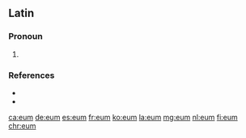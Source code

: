{{also|-eum}}
==Latin==

===Pronoun===
{{head|la|pronoun form}}

# {{form of|accusative masculine singular|lang=la|is}}

===References===
* {{R:Gaffiot}}
* {{R:M&A}}

[[ca:eum]]
[[de:eum]]
[[es:eum]]
[[fr:eum]]
[[ko:eum]]
[[la:eum]]
[[mg:eum]]
[[nl:eum]]
[[fi:eum]]
[[chr:eum]]